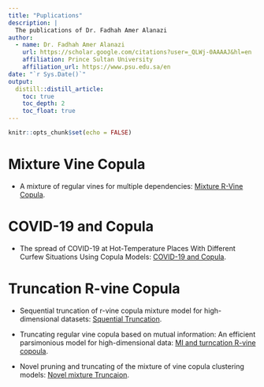 ```yaml
---
title: "Puplications"
description: |
  The publications of Dr. Fadhah Amer Alanazi
author:
  - name: Dr. Fadhah Amer Alanazi 
    url: https://scholar.google.com/citations?user=_QLWj-0AAAAJ&hl=en
    affiliation: Prince Sultan University
    affiliation_url: https://www.psu.edu.sa/en
date: "`r Sys.Date()`"
output: 
  distill::distill_article:
    toc: true
    toc_depth: 2
    toc_float: true
---
```


```r
knitr::opts_chunk$set(echo = FALSE)
```

# Mixture Vine Copula 
- A mixture of regular vines for multiple dependencies:
[Mixture R-Vine Copula](https://www.hindawi.com/journals/jps/2021/5559518/){target="_blank"}.

# COVID-19 and Copula
- The spread of COVID-19 at Hot-Temperature Places With Different Curfew Situations Using Copula Models:
[COVID-19 and Copula](https://ieeexplore.ieee.org/abstract/document/9425301){target="_blank"}.

# Truncation R-vine Copula
- Sequential truncation of r-vine copula mixture model for high-dimensional datasets:
[Squential Truncation](https://www.hindawi.com/journals/ijmms/2021/3214262/){target="_blank"}.

- Truncating regular vine copula based on mutual information: An efficient parsimonious model for high-dimensional data:
[MI and turncation R-vine copoula](https://www.hindawi.com/journals/mpe/2021/4347957/){target="_blank"}.

- Novel pruning and truncating of the mixture of vine copula clustering models:
[Novel mixture Truncaion](https://www.nature.com/articles/s41598-022-24274-7){target="_blank"}.



